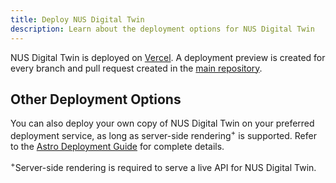 ```yaml
---
title: Deploy NUS Digital Twin
description: Learn about the deployment options for NUS Digital Twin
---
```


NUS Digital Twin is deployed on [Vercel](https://vercel.com/). A deployment preview is created for every branch and pull request created in the [main repository](https://github.com/City-Syntax/nus-digital-twin).

## Other Deployment Options

You can also deploy your own copy of NUS Digital Twin on your preferred deployment service, as long as server-side rendering<sup>+</sup> is supported. Refer to the [Astro Deployment Guide](https://docs.astro.build/en/guides/deploy/) for complete details.

<div style={{ color: 'var(--sl-color-gray-3)', fontSize: '0.875rem' }}>
  <sup>+</sup>Server-side rendering is required to serve a live API for NUS Digital Twin.
</div>
